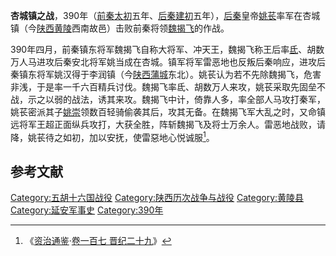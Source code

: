 '''杏城镇之战'''，390年（[[前秦|前秦]][[太初_(前秦)|太初]]五年、[[后秦|后秦]][[建初_(后秦)|建初]]五年），[[后秦|后秦]]皇帝[[姚苌|姚苌]]率军在杏城镇（今[[陕西|陕西]][[黄陵|黄陵]]西南故邑）击败前秦将领[[魏揭飞|魏揭飞]]的作战。

390年四月，前秦镇东将军魏揭飞自称大将军、冲天王，魏揭飞称王后率[[氐|氐]]、胡数万人马进攻后秦安北将军姚当成在杏城。镇军将军雷恶地也反叛后秦响应，进攻后秦镇东将军姚汉得于李润镇（今[[陕西|陕西]][[蒲城|蒲城]]东北）。姚苌认为若不先除魏揭飞，危害非浅，于是率一千六百精兵讨伐。魏揭飞率氐、胡数万人来攻，姚苌采取先固垒不战，示之以弱的战法，诱其来攻。魏揭飞中计，倚靠人多，率全部人马攻打秦军，姚苌密派其子[[姚崇_(后秦)|姚崇]]领数百轻骑偷袭其后，攻其无备。在魏揭飞军大乱之时，又命镇远将军王超正面纵兵攻打，大获全胜，阵斩魏揭飞及将士万余人。雷恶地战败，请降，姚苌待之如初，加以安抚，使雷惡地心悦诚服<ref>《[[资治通鉴|资治通鉴]]·[[s:資治通鑑/卷107|卷一百七 晋纪二十九]]》</ref>。
== 参考文献 ==
{{reflist}}

{{DEFAULTSORT:X}}
[[Category:五胡十六国战役|Category:五胡十六国战役]]
[[Category:陕西历次战争与战役|Category:陕西历次战争与战役]]
[[Category:黄陵县|Category:黄陵县]]
[[Category:延安军事史|Category:延安军事史]]
[[Category:390年|Category:390年]]